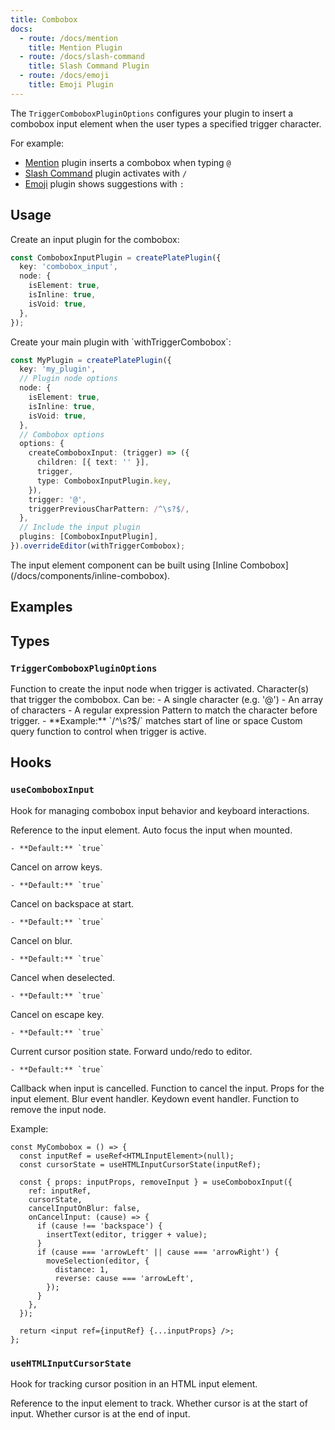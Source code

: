 ```yaml
---
title: Combobox
docs:
  - route: /docs/mention
    title: Mention Plugin
  - route: /docs/slash-command
    title: Slash Command Plugin
  - route: /docs/emoji
    title: Emoji Plugin
---
```


The `TriggerComboboxPluginOptions` configures your plugin to insert a combobox input element when the user types a specified trigger character.

For example:
- [Mention](/docs/mention) plugin inserts a combobox when typing `@`
- [Slash Command](/docs/slash-command) plugin activates with `/`
- [Emoji](/docs/emoji) plugin shows suggestions with `:`

## Usage

<Steps>

<Step>
Create an input plugin for the combobox:

```ts
const ComboboxInputPlugin = createPlatePlugin({
  key: 'combobox_input',
  node: {
    isElement: true,
    isInline: true,
    isVoid: true,
  },
});
```
</Step>

<Step>
Create your main plugin with `withTriggerCombobox`:

```ts
const MyPlugin = createPlatePlugin({
  key: 'my_plugin',
  // Plugin node options
  node: {
    isElement: true,
    isInline: true,
    isVoid: true,
  },
  // Combobox options
  options: {
    createComboboxInput: (trigger) => ({
      children: [{ text: '' }],
      trigger,
      type: ComboboxInputPlugin.key,
    }),
    trigger: '@',
    triggerPreviousCharPattern: /^\s?$/,
  },
  // Include the input plugin
  plugins: [ComboboxInputPlugin],
}).overrideEditor(withTriggerCombobox);
```

</Step>
<Step>
The input element component can be built using [Inline Combobox](/docs/components/inline-combobox).
</Step>
</Steps>

## Examples 

<ComponentPreview name="mention-demo" />
<ComponentPreview name="slash-command-demo" />
<ComponentPreview name="emoji-demo" />

## Types

### `TriggerComboboxPluginOptions`

<API name="TriggerComboboxPluginOptions">
<APIAttributes>
  <APIItem name="createComboboxInput" type="(trigger: string) => TElement">
    Function to create the input node when trigger is activated.
  </APIItem>
  <APIItem name="trigger" type="RegExp | string[] | string">
    Character(s) that trigger the combobox. Can be:
    - A single character (e.g. '@')
    - An array of characters
    - A regular expression
  </APIItem>
  <APIItem name="triggerPreviousCharPattern" type="RegExp">
    Pattern to match the character before trigger.
    - **Example:** `/^\s?$/` matches start of line or space
  </APIItem>
  <APIItem name="triggerQuery" type="(editor: SlateEditor) => boolean" optional>
    Custom query function to control when trigger is active.
  </APIItem>
</APIAttributes>
</API>

## Hooks

### `useComboboxInput`

Hook for managing combobox input behavior and keyboard interactions.

<API name="useComboboxInput">
<APIOptions type="UseComboboxInputOptions">
  <APIItem name="ref" type="RefObject<HTMLElement>">
    Reference to the input element.
  </APIItem>
  <APIItem name="autoFocus" type="boolean" optional>
    Auto focus the input when mounted.

    - **Default:** `true`
  </APIItem>
  <APIItem name="cancelInputOnArrowLeftRight" type="boolean" optional>
    Cancel on arrow keys.

    - **Default:** `true`
  </APIItem>
  <APIItem name="cancelInputOnBackspace" type="boolean" optional>
    Cancel on backspace at start.

    - **Default:** `true`
  </APIItem>
  <APIItem name="cancelInputOnBlur" type="boolean" optional>
    Cancel on blur.

    - **Default:** `true`
  </APIItem>
  <APIItem name="cancelInputOnDeselect" type="boolean" optional>
    Cancel when deselected.

    - **Default:** `true`
  </APIItem>
  <APIItem name="cancelInputOnEscape" type="boolean" optional>
    Cancel on escape key.

    - **Default:** `true`
  </APIItem>
  <APIItem name="cursorState" type="ComboboxInputCursorState" optional>
    Current cursor position state.
  </APIItem>
  <APIItem name="forwardUndoRedoToEditor" type="boolean" optional>
    Forward undo/redo to editor.

    - **Default:** `true`
  </APIItem>
  <APIItem name="onCancelInput" type="(cause: CancelComboboxInputCause) => void" optional>
    Callback when input is cancelled.
  </APIItem>
</APIOptions>

<APIReturns type="object">
  <APIItem name="cancelInput" type="(cause?: CancelComboboxInputCause, focusEditor?: boolean) => void">
    Function to cancel the input.
  </APIItem>
  <APIItem name="props" type="object">
    Props for the input element.
    <APISubList>
      <APISubListItem parent="props" name="onBlur" type="EventHandler">
        Blur event handler.
      </APISubListItem>
      <APISubListItem parent="props" name="onKeyDown" type="EventHandler">
        Keydown event handler.
      </APISubListItem>
    </APISubList>
  </APIItem>
  <APIItem name="removeInput" type="(focusEditor?: boolean) => void">
    Function to remove the input node.
  </APIItem>
</APIReturns>
</API>

Example:

```tsx
const MyCombobox = () => {
  const inputRef = useRef<HTMLInputElement>(null);
  const cursorState = useHTMLInputCursorState(inputRef);

  const { props: inputProps, removeInput } = useComboboxInput({
    ref: inputRef,
    cursorState,
    cancelInputOnBlur: false,
    onCancelInput: (cause) => {
      if (cause !== 'backspace') {
        insertText(editor, trigger + value);
      }
      if (cause === 'arrowLeft' || cause === 'arrowRight') {
        moveSelection(editor, {
          distance: 1,
          reverse: cause === 'arrowLeft',
        });
      }
    },
  });

  return <input ref={inputRef} {...inputProps} />;
};
```

### `useHTMLInputCursorState`

Hook for tracking cursor position in an HTML input element.

<API name="useHTMLInputCursorState">
<APIParameters>
  <APIItem name="ref" type="RefObject<HTMLInputElement>">
    Reference to the input element to track.
  </APIItem>
</APIParameters>

<APIReturns type="ComboboxInputCursorState">
  <APIItem name="atStart" type="boolean">
    Whether cursor is at the start of input.
  </APIItem>
  <APIItem name="atEnd" type="boolean">
    Whether cursor is at the end of input.
  </APIItem>
</APIReturns>
</API>